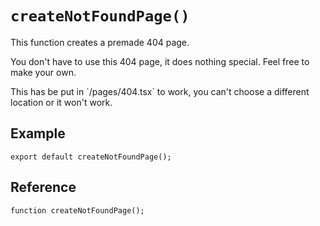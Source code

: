 # `createNotFoundPage()`

This function creates a premade 404 page.

You don't have to use this 404 page, it does nothing special. Feel free to make your own.

<Important>
  This has be put in `/pages/404.tsx` to work, you can't choose a different location or it won't work.
</Important>


## Example

```tsx title="/pages/404.tsx"
export default createNotFoundPage();
```


## Reference

```tsx
function createNotFoundPage();
```
